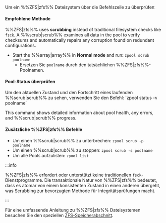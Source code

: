 Um ein %%ZFS|zfs%% Dateisystem über die Befehlszeile zu überprüfen:

<h4>Empfohlene Methode</h4>

%%ZFS|zfs%% uses **scrubbing** instead of traditional filesystem checks like `fsck`. A %%scrub|scrub%% examines all data in the pool to verify checksums and automatically repairs any corruption found on redundant configurations.

- Start the %%array|array%% in **Normal mode** and run: `zpool scrub poolname`
  - Ersetzen Sie `poolname` durch den tatsächlichen %%ZFS|zfs%%-Poolnamen.

<h4>Pool-Status überprüfen</h4>
Um den aktuellen Zustand und den Fortschritt eines laufenden %%scrub|scrub%% zu sehen, verwenden Sie den Befehl: `zpool status -v poolname`

This command shows detailed information about pool health, any errors, and %%scrub|scrub%% progress.

<h4>Zusätzliche %%ZFS|zfs%% Befehle</h4>

- Um einen %%scrub|scrub%% zu unterbrechen: `zpool scrub -p poolname`
- Um einen %%scrub|scrub%% zu stoppen: `zpool scrub -s poolname`
- Um alle Pools aufzulisten: `zpool list`

:::info

%%ZFS|zfs%% erfordert oder unterstützt keine traditionellen `fsck`-Dienstprogramme. Die transaktionale Natur von %%ZFS|zfs%% bedeutet, dass es atomar von einem konsistenten Zustand in einen anderen übergeht, was Scrubbing zur bevorzugten Methode für Integritätsprüfungen macht.

:::

Für eine umfassende Anleitung zu %%ZFS|zfs%% Dateisystemen besuchen Sie den speziellen [ZFS-Speicherabschnitt](../../../advanced-configurations/optimize-storage/zfs-storage.mdx).
